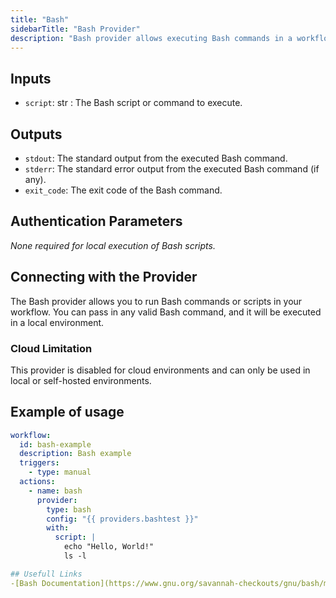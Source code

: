 ```yaml
---
title: "Bash"
sidebarTitle: "Bash Provider"
description: "Bash provider allows executing Bash commands in a workflow, with a limitation for cloud execution."
---
```


## Inputs

- `script`: str : The Bash script or command to execute.

## Outputs

- `stdout`: The standard output from the executed Bash command.
- `stderr`: The standard error output from the executed Bash command (if any).
- `exit_code`: The exit code of the Bash command.

## Authentication Parameters

_None required for local execution of Bash scripts._

## Connecting with the Provider

The Bash provider allows you to run Bash commands or scripts in your workflow. You can pass in any valid Bash command, and it will be executed in a local environment. 

### **Cloud Limitation**
This provider is disabled for cloud environments and can only be used in local or self-hosted environments.

## Example of usage

```yaml
workflow:
  id: bash-example
  description: Bash example
  triggers:
    - type: manual
  actions:
    - name: bash
      provider:
        type: bash
        config: "{{ providers.bashtest }}"
        with:
          script: |
            echo "Hello, World!"
            ls -l

## Usefull Links
-[Bash Documentation](https://www.gnu.org/savannah-checkouts/gnu/bash/manual/bash.html)